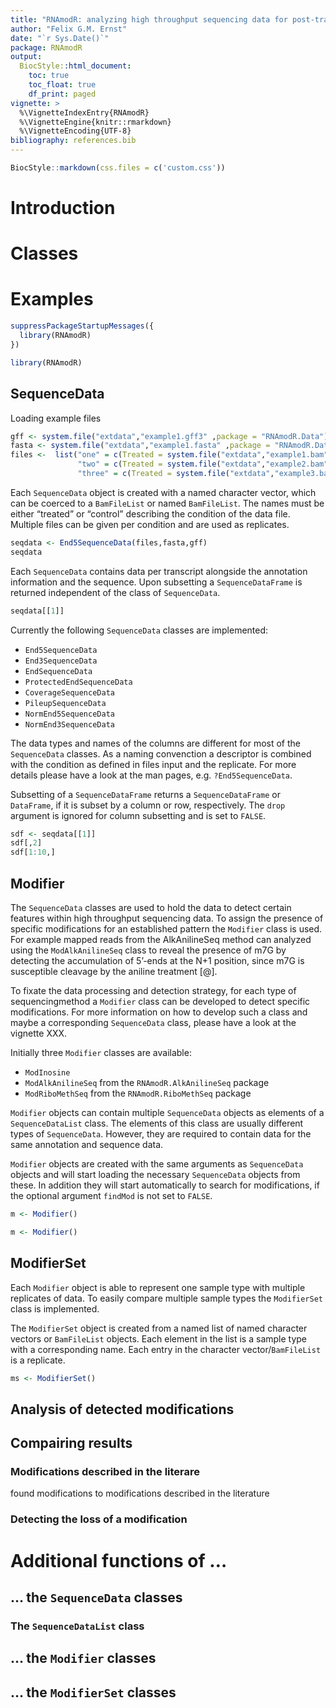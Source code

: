 ```yaml
---
title: "RNAmodR: analyzing high throughput sequencing data for post-transcriptional RNA modification footprints"
author: "Felix G.M. Ernst"
date: "`r Sys.Date()`"
package: RNAmodR
output:
  BiocStyle::html_document:
    toc: true
    toc_float: true
    df_print: paged
vignette: >
  %\VignetteIndexEntry{RNAmodR}
  %\VignetteEngine{knitr::rmarkdown}
  %\VignetteEncoding{UTF-8}
bibliography: references.bib
---
```


```r
BiocStyle::markdown(css.files = c('custom.css'))
```

# Introduction

# Classes

# Examples

```r
suppressPackageStartupMessages({
  library(RNAmodR)
})
```
```r
library(RNAmodR)
```

## SequenceData

Loading example files

```r
gff <- system.file("extdata","example1.gff3" ,package = "RNAmodR.Data")
fasta <- system.file("extdata","example1.fasta" ,package = "RNAmodR.Data")
files <-  list("one" = c(Treated = system.file("extdata","example1.bam" ,package = "RNAmodR.Data")),
               "two" = c(Treated = system.file("extdata","example2.bam" ,package = "RNAmodR.Data")),
               "three" = c(Treated = system.file("extdata","example3.bam" ,package = "RNAmodR.Data")))
```

Each `SequenceData` object is created with a named character vector, which can 
be coerced to a `BamFileList` or named `BamFileList`. The names must be either
"treated" or "control" describing the condition of the data file. Multiple 
files can be given per condition and are used as replicates.

```r
seqdata <- End5SequenceData(files,fasta,gff)
seqdata
```

Each `SequenceData` contains data per transcript alongside the annotation 
information and the sequence. Upon subsetting a `SequenceDataFrame` is returned
independent of the class of `SequenceData`.

```r
seqdata[[1]]
```

Currently the following `SequenceData` classes are implemented:

 * `End5SequenceData`
 * `End3SequenceData`
 * `EndSequenceData`
 * `ProtectedEndSequenceData`
 * `CoverageSequenceData`
 * `PileupSequenceData`
 * `NormEnd5SequenceData`
 * `NormEnd3SequenceData`

The data types and names of the columns are different for most of the 
`SequenceData` classes. As a naming convenction a descriptor is combined with
the condition as defined in files input and the replicate. For more details
please have a look at the man pages, e.g. `?End5SequenceData`.

Subsetting of a `SequenceDataFrame` returns a `SequenceDataFrame` or `DataFrame`, 
if it is subset by a column or row, respectively. The `drop` argument is 
ignored for column subsetting and is set to `FALSE`.

```r
sdf <- seqdata[[1]]
sdf[,2]
sdf[1:10,]
```

## Modifier

The `SequenceData` classes are used to hold the data to detect certain features
within high throughput sequencing data. To assign the presence of specific
modifications for an established pattern the `Modifier` class is used. For
example mapped reads from the AlkAnilineSeq method can analyzed using the
`ModAlkAnilineSeq` class to reveal the presence of m7G by detecting the
accumulation of 5'-ends at the N+1 position, since m7G is susceptible cleavage
by the aniline treatment [@].

To fixate the data processing and detection strategy, for each type of 
sequencingmethod a `Modifier` class can be developed to detect specific 
modifications. For more information on how to develop such a class and maybe a 
corresponding `SequenceData` class, please have a look at the vignette XXX.

Initially three `Modifier` classes are available:

 * `ModInosine`
 * `ModAlkAnilineSeq` from the `RNAmodR.AlkAnilineSeq` package
 * `ModRiboMethSeq` from the `RNAmodR.RiboMethSeq` package
 
`Modifier` objects can contain multiple `SequenceData` objects as elements of
a `SequenceDataList` class. The elements of this class are usually different 
types of `SequenceData`. However, they are required to contain data for the 
same annotation and sequence data.

`Modifier` objects are created with the same arguments as `SequenceData` objects
and will start loading the necessary `SequenceData` objects from these. In 
addition they will start automatically to search for modifications, if the 
optional argument `findMod` is not set to `FALSE`. 

```r
m <- Modifier()
```

```r
m <- Modifier()
```


## ModifierSet

Each `Modifier` object is able to represent one sample type with multiple 
replicates of data. To easily compare multiple sample types the `ModifierSet`
class is implemented.

The `ModifierSet` object is created from a named list of named character vectors
or `BamFileList` objects. Each element in the list is a sample type with a 
corresponding name. Each entry in the character vector/`BamFileList` is a 
replicate.


```r
ms <- ModifierSet()
```

## Analysis of detected modifications

## Compairing results

### Modifications described in the literare
found modifications to modifications described in the literature


### Detecting the loss of a modification






# Additional functions of ...


## ... the `SequenceData` classes

### The `SequenceDataList` class

## ... the `Modifier` classes


## ... the `ModifierSet` classes

